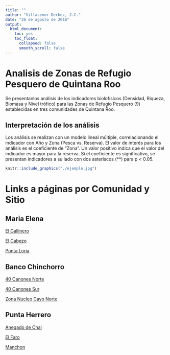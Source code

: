 ```yaml
---
title: ""
author: "Villasenor-Derbez, J.C."
date: "26 de agosto de 2016"
output: 
  html_document: 
    toc: yes
    toc_float:
      collapsed: false
      smooth_scroll: false
---
```


# Analisis de Zonas de Refugio Pesquero de Quintana Roo

Se presentanlos análisis de los indicadores biolofísicos (Densidad, Riqueza, Biomasa y Nivel trófico) para las Zonas de Refugio Pesquero (9) establecidas en tres comunidades de Quintana Roo.

## Interpretación de los análisis

Los análisis se realizan con un modelo lineal múltiple, correlacionando el indicador con Año y Zona (Pesca vs. Reserva). El valor de interés para los análisis es el coeficiente de "Zona". Un valor positivo indica que el valor del indicador es mayor para la reserva. Si el coeficiente es significativo, se presentan indicadores a su lado con dos asteriscos (\*\*) para p < 0.05.

```r

knitr::include_graphics("./ejemplo.jpg")
```

# Links a páginas por Comunidad y Sitio

## Maria Elena

[El Gallinero](ReporteMaria ElenaEl Gallinero.html)

[El Cabezo](ReporteMaria ElenaEl Cabezo.html)

[Punta Loria](ReporteMaria ElenaPunta Loria.html)


## Banco Chinchorro

[40 Canones Norte](ReporteBanco ChinchorroZRP40 Cañones Norte.html)

[40 Canones Sur](ReporteBanco ChinchorroZRP40 Cañones Sur.html)

[Zona Nucleo Cayo Norte](ReporteBanco ChinchorroZona Nucleo Cayo Norte.html)


## Punta Herrero

[Anegado de Chal](ReportePunta HerreroAnegado de Chal.html)

[El Faro](ReportePunta HerreroEl Faro,html)

[Manchon](ReportePunta HerreroManchon.html)

